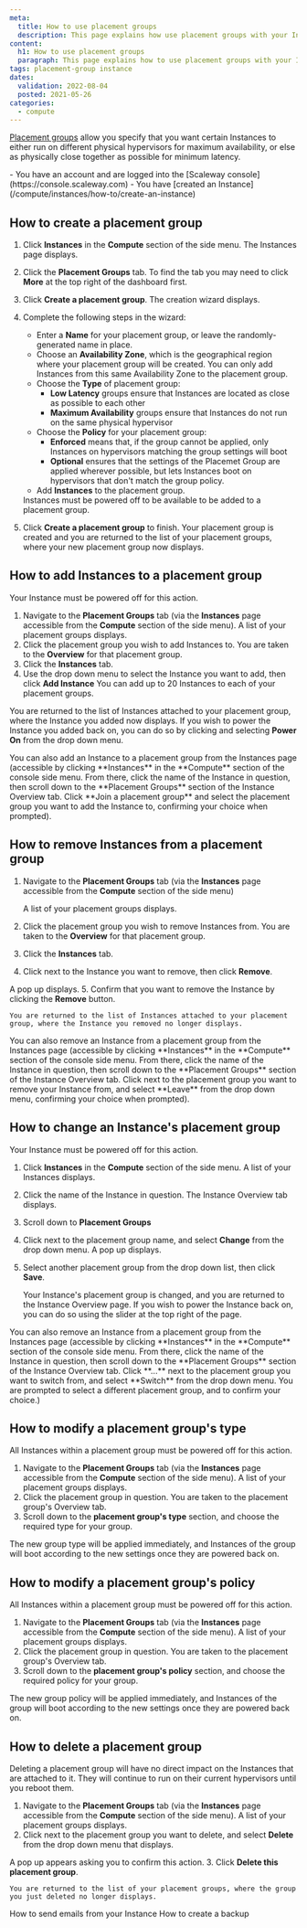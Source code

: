 ```yaml
---
meta:
  title: How to use placement groups
  description: This page explains how use placement groups with your Instances
content:
  h1: How to use placement groups
  paragraph: This page explains how to use placement groups with your Instances
tags: placement-group instance 
dates:
  validation: 2022-08-04
  posted: 2021-05-26
categories:
  - compute 
---
```


[Placement groups](/compute/instances/concepts#placement-groups) allow you specify that you want certain Instances to either run on different physical hypervisors for maximum availability, or else as physically close together as possible for minimum latency.

<Macro id="iam-requirements" />

<Message type="requirement">
  - You have an account and are logged into the [Scaleway console](https://console.scaleway.com)
  - You have [created an Instance](/compute/instances/how-to/create-an-instance)
</Message>

## How to create a placement group

1. Click **Instances** in the **Compute** section of the side menu. The Instances page displays.
    <Lightbox src="scaleway-placement-groups-more.webp" alt=""/>
2. Click the **Placement Groups** tab. To find the tab you may need to click **More**  at the top right of the dashboard first.
    <Lightbox src="scaleway-placement-groups-create.webp" alt=""/>
3. Click **Create a placement group**. The creation wizard displays.
4. Complete the following steps in the wizard: 
    - Enter a **Name** for your placement group, or leave the randomly-generated name in place. 
    - Choose an **Availability Zone**, which is the geographical region where your placement group will be created. You can only add Instances from this  same Availability Zone to the placement group.
    - Choose the **Type** of placement group:
      - **Low Latency** groups ensure that Instances are located as close as possible to each other
      - **Maximum Availability** groups ensure that Instances do not run on the same physical hypervisor 
    - Choose the **Policy** for your placement group:
      - **Enforced** means that, if the group cannot be applied, only Instances on hypervisors matching the group settings will boot
      - **Optional** ensures that the settings of the Placemet Group are applied wherever possible, but lets Instances boot on hypervisors that don't match the group policy.
    - Add **Instances** to the placement group. 

    <Message type="important">
      Instances must be powered off to be available to be added to a placement group.
    </Message>
5. Click **Create a placement group** to finish. Your placement group is created and you are returned to the list of your placement groups, where your new placement group now displays.

## How to add Instances to a placement group

<Message type="important">
  Your Instance must be powered off for this action.
</Message>

1. Navigate to the **Placement Groups** tab (via the **Instances** page accessible from the **Compute** section of the side menu). A list of your placement groups displays.
2. Click the placement group you wish to add Instances to. You are taken to the **Overview** for that placement group.
3. Click the **Instances** tab.
    <Lightbox src="scaleway-placement-grp-add-instance.webp" alt=""/>
4. Use the drop down menu to select the Instance you want to add, then click **Add Instance**
    <Message type="note">
      You can add up to 20 Instances to each of your placement groups.
    </Message>

You are returned to the list of Instances attached to your placement group, where the Instance you added now displays. If you wish to power the Instance you added back on, you can do so by clicking <Icon name="more" /> and selecting **Power On** from the drop down menu.

  <Message type="tip">
    You can also add an Instance to a placement group from the Instances page (accessible by clicking **Instances** in the **Compute** section of the console side menu. From there, click the name of the Instance in question, then scroll down to the **Placement Groups** section of the Instance Overview tab. Click **Join a placement group** and select the placement group you want to add the Instance to, confirming your choice when prompted).
  </Message>

## How to remove Instances from a placement group

1. Navigate to the **Placement Groups** tab (via the **Instances** page accessible from the **Compute** section of the side menu)

    A list of your placement groups displays.
2. Click the placement group you wish to remove Instances from. You are taken to the **Overview** for that placement group.
3. Click the **Instances** tab.
    <Lightbox src="scaleway-placement-grp-remove-instance.webp" alt=""/>
4. Click <Icon name="more" /> next to the Instance you want to remove, then click **Remove**. 
    <Lightbox src="scaleway-placement-grp-remove-instance.webp" alt=""/>
    
  A pop up displays.
5. Confirm that you want to remove the Instance by clicking the **Remove** button.

    You are returned to the list of Instances attached to your placement group, where the Instance you removed no longer displays.

<Message type="tip">
  You can also remove an Instance from a placement group from the Instances page (accessible by clicking **Instances** in the **Compute** section of the console side menu. From there, click the name of the Instance in question, then scroll down to the **Placement Groups** section of the Instance Overview tab. Click <Icon name="more" /> next to the placement group you want to remove your Instance from, and select **Leave** from the drop down menu, confirming your choice when prompted).
</Message>

## How to change an Instance's placement group

<Message type="important">
  Your Instance must be powered off for this action.
</Message>

1. Click **Instances** in the **Compute** section of the side menu. A list of your Instances displays.
2. Click the name of the Instance in question. The Instance Overview tab displays.
3. Scroll down to **Placement Groups**
    <Lightbox src="scaleway-change-placement-group.webp" alt=""/>
4. Click <Icon name="more" /> next to the placement group name, and select **Change** from the drop down menu. A pop up displays.
5. Select another placement group from the drop down list, then click **Save**.

    Your Instance's placement group is changed, and you are returned to the Instance Overview page. If you wish to power the Instance back on, you can do so using the slider at the top right of the page.

<Message type="tip">
  You can also remove an Instance from a placement group from the Instances page (accessible by clicking **Instances** in the **Compute** section of the console side menu. From there, click the name of the Instance in question, then scroll down to the **Placement Groups** section of the Instance Overview tab. Click **...** next to the placement group you want to switch from, and select **Switch** from the drop down menu. You are prompted to select a different placement group, and to confirm your choice.)
</Message>

## How to modify a placement group's type

<Message type="important">
  All Instances within a placement group must be powered off for this action.
</Message>

1. Navigate to the **Placement Groups** tab (via the **Instances** page accessible from the **Compute** section of the side menu). A list of your placement groups displays.
2. Click the placement group in question. You are taken to the placement group's Overview tab.
3. Scroll down to the **placement group's type** section, and choose the required type for your group.
    <Lightbox src="scaleway-change-placementgroup-type.webp" alt=""/>

The new group type will be applied immediately, and Instances of the group will boot according to the new settings once they are powered back on.

## How to modify a placement group's policy

<Message type="important">
  All Instances within a placement group must be powered off for this action.
</Message>

1. Navigate to the **Placement Groups** tab (via the **Instances** page accessible from the **Compute** section of the side menu). A list of your placement groups displays.
2. Click the placement group in question. You are taken to the placement group's Overview tab.
3. Scroll down to the **placement group's policy** section, and choose the required policy for your group.
    <Lightbox src="scaleway-change-placementgroup-policy.webp" alt=""/>

The new group policy will be applied immediately, and Instances of the group will boot according to the new settings once they are powered back on.

## How to delete a placement group

Deleting a placement group will have no direct impact on the Instances that are attached to it. They will continue to run on their current hypervisors until you reboot them.

1. Navigate to the **Placement Groups** tab (via the **Instances** page accessible from the **Compute** section of the side menu). A list of your placement groups displays.
2. Click <Icon name="more" /> next to the placement group you want to delete, and select **Delete** from the drop down menu that displays.
    <Lightbox src="scaleway-delete-placement-group.webp" alt=""/>
    
  A pop up appears asking you to confirm this action.
3. Click **Delete this placement group**.

    You are returned to the list of your placement groups, where the group you just deleted no longer displays.


<Navigation title="See Also">
  <PreviousButton to="/compute/instances/how-to/send-emails-from-your-instance/">How to send emails from your Instance</PreviousButton>
  <NextButton to="/compute/instances/how-to/create-a-backup/">How to create a backup</NextButton>
</Navigation>